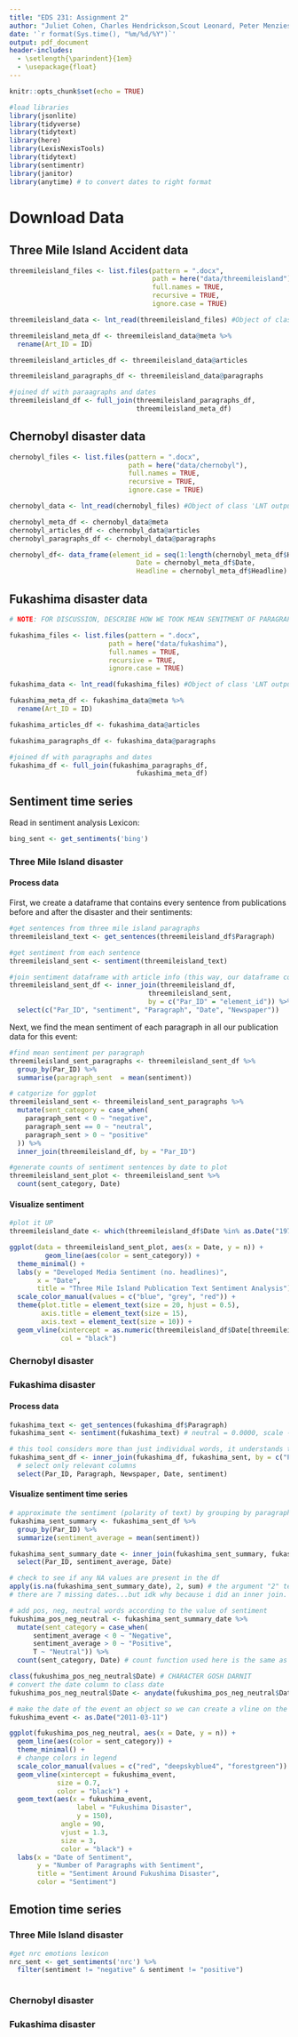 ```yaml
---
title: "EDS 231: Assignment 2"
author: "Juliet Cohen, Charles Hendrickson,Scout Leonard, Peter Menzies"
date: '`r format(Sys.time(), "%m/%d/%Y")`'
output: pdf_document
header-includes:
  - \setlength{\parindent}{1em}
  - \usepackage{float}
---
```


```r
knitr::opts_chunk$set(echo = TRUE)

#load libraries
library(jsonlite)  
library(tidyverse) 
library(tidytext) 
library(here)
library(LexisNexisTools)
library(tidytext)
library(sentimentr)
library(janitor)
library(anytime) # to convert dates to right format 
```

# Download Data

## Three Mile Island Accident data

```r
threemileisland_files <- list.files(pattern = ".docx",
                                    path = here("data/threemileisland"),
                                    full.names = TRUE,
                                    recursive = TRUE,
                                    ignore.case = TRUE)

threemileisland_data <- lnt_read(threemileisland_files) #Object of class 'LNT output'

threemileisland_meta_df <- threemileisland_data@meta %>% 
  rename(Art_ID = ID)

threemileisland_articles_df <- threemileisland_data@articles

threemileisland_paragraphs_df <- threemileisland_data@paragraphs

#joined df with paraagraphs and dates 
threemileisland_df <- full_join(threemileisland_paragraphs_df,
                                threemileisland_meta_df)
```

## Chernobyl disaster data

```r
chernobyl_files <- list.files(pattern = ".docx",
                              path = here("data/chernobyl"),
                              full.names = TRUE,
                              recursive = TRUE,
                              ignore.case = TRUE)

chernobyl_data <- lnt_read(chernobyl_files) #Object of class 'LNT output'

chernobyl_meta_df <- chernobyl_data@meta
chernobyl_articles_df <- chernobyl_data@articles
chernobyl_paragraphs_df <- chernobyl_data@paragraphs

chernobyl_df<- data_frame(element_id = seq(1:length(chernobyl_meta_df$Headline)),
                                Date = chernobyl_meta_df$Date,
                                Headline = chernobyl_meta_df$Headline)
```

## Fukashima disaster data

```r
# NOTE: FOR DISCUSSION, DESCRIBE HOW WE TOOK MEAN SENITMENT OF PARAGRAPHS RATHER THAN ARTICLE (PERHAPS MORE ACCURATE)

fukashima_files <- list.files(pattern = ".docx",
                         path = here("data/fukashima"),
                         full.names = TRUE,
                         recursive = TRUE,
                         ignore.case = TRUE)

fukashima_data <- lnt_read(fukashima_files) #Object of class 'LNT output'

fukashima_meta_df <- fukashima_data@meta %>% 
  rename(Art_ID = ID)

fukashima_articles_df <- fukashima_data@articles

fukashima_paragraphs_df <- fukashima_data@paragraphs

#joined df with paragraphs and dates 
fukashima_df <- full_join(fukashima_paragraphs_df,
                                fukashima_meta_df)
```

## Sentiment time series

Read in sentiment analysis Lexicon:

```r
bing_sent <- get_sentiments('bing')
```

### Three Mile Island disaster

#### Process data 

First, we create a dataframe that contains every sentence from publications before and after the disaster and their sentiments:

```r
#get sentences from three mile island paragraphs
threemileisland_text <- get_sentences(threemileisland_df$Paragraph)

#get sentiment from each sentence
threemileisland_sent <- sentiment(threemileisland_text)

#join sentiment dataframe with article info (this way, our dataframe contains dates)
threemileisland_sent_df <- inner_join(threemileisland_df, 
                                   threemileisland_sent,
                                   by = c("Par_ID" = "element_id")) %>% 
  select(c("Par_ID", "sentiment", "Paragraph", "Date", "Newspaper"))
```

Next, we find the mean sentiment of each paragraph in all our publication data for this event:

```r
#find mean sentiment per paragraph
threemileisland_sent_paragraphs <- threemileisland_sent_df %>% 
  group_by(Par_ID) %>% 
  summarise(paragraph_sent  = mean(sentiment)) 

# catgorize for ggplot
threemileisland_sent <- threemileisland_sent_paragraphs %>%
  mutate(sent_category = case_when(
    paragraph_sent < 0 ~ "negative",
    paragraph_sent == 0 ~ "neutral",
    paragraph_sent > 0 ~ "positive"
  )) %>% 
  inner_join(threemileisland_df, by = "Par_ID")

#generate counts of sentiment sentences by date to plot
threemileisland_sent_plot <- threemileisland_sent %>%
  count(sent_category, Date)
```

#### Visualize sentiment

```r
#plot it UP
threemileisland_date <- which(threemileisland_df$Date %in% as.Date("1978-03-28"))

ggplot(data = threemileisland_sent_plot, aes(x = Date, y = n)) +
         geom_line(aes(color = sent_category)) +
  theme_minimal() +
  labs(y = "Developed Media Sentiment (no. headlines)",
       x = "Date",
       title = "Three Mile Island Publication Text Sentiment Analysis") +
  scale_color_manual(values = c("blue", "grey", "red")) +
  theme(plot.title = element_text(size = 20, hjust = 0.5),
        axis.title = element_text(size = 15),
        axis.text = element_text(size = 10)) +
  geom_vline(xintercept = as.numeric(threemileisland_df$Date[threemileisland_date]),
             col = "black")
```

### Chernobyl disaster

### Fukashima disaster

#### Process data 

```r
fukashima_text <- get_sentences(fukashima_df$Paragraph)
fukashima_sent <- sentiment(fukashima_text) # neutral = 0.0000, scale -1 to 1, 0.06 = slightly positive, etc.

# this tool considers more than just individual words, it understands the diff btw "it is too late" and "it is not too late"
fukashima_sent_df <- inner_join(fukashima_df, fukashima_sent, by = c("Par_ID" = "element_id")) %>% 
  # select only relevant columns
  select(Par_ID, Paragraph, Newspaper, Date, sentiment)
```

#### Visualize sentiment time series 

```r
# approximate the sentiment (polarity of text) by grouping by paragraph
fukashima_sent_summary <- fukashima_sent_df %>%
  group_by(Par_ID) %>%
  summarize(sentiment_average = mean(sentiment))

fukashima_sent_summary_date <- inner_join(fukashima_sent_summary, fukashima_sent_df_subset, by = "Par_ID") %>% 
  select(Par_ID, sentiment_average, Date)

# check to see if any NA values are present in the df
apply(is.na(fukashima_sent_summary_date), 2, sum) # the argument "2" tells the function to sum over columns
# there are 7 missing dates...but idk why because i did an inner join. TBD later if it turns out to be a problem

# add pos, neg, neutral words according to the value of sentiment 
fukushima_pos_neg_neutral <- fukashima_sent_summary_date %>% 
  mutate(sent_category = case_when(
      sentiment_average < 0 ~ "Negative",
      sentiment_average > 0 ~ "Positive",
      T ~ "Neutral")) %>% 
  count(sent_category, Date) # count function used here is the same as group_by(sent_category, Date) %>% summarize(n = n())

class(fukushima_pos_neg_neutral$Date) # CHARACTER GOSH DARNIT
# convert the date column to class date
fukushima_pos_neg_neutral$Date <- anydate(fukushima_pos_neg_neutral$Date)

# make the date of the event an object so we can create a vline on the plot on that day
fukushima_event <- as.Date("2011-03-11")

ggplot(fukushima_pos_neg_neutral, aes(x = Date, y = n)) +
  geom_line(aes(color = sent_category)) +
  theme_minimal() +
  # change colors in legend
  scale_color_manual(values = c("red", "deepskyblue4", "forestgreen")) +
  geom_vline(xintercept = fukushima_event,
            size = 0.7,
            color = "black") +
  geom_text(aes(x = fukushima_event,
                 label = "Fukushima Disaster", 
                 y = 150), 
             angle = 90, 
             vjust = 1.3, 
             size = 3,
             color = "black") +
  labs(x = "Date of Sentiment",
       y = "Number of Paragraphs with Sentiment",
       title = "Sentiment Around Fukushima Disaster",
       color = "Sentiment")
```

## Emotion time series

### Three Mile Island disaster

```r
#get nrc emotions lexicon
nrc_sent <- get_sentiments('nrc') %>% 
  filter(sentiment != "negative" & sentiment != "positive") 
```

```r

```

### Chernobyl disaster

### Fukashima disaster
